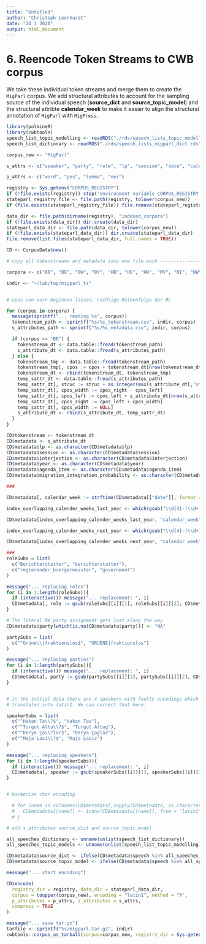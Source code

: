 ```yaml
---
title: "Untitled"
author: "Christoph Leonhardt"
date: "24 1 2020"
output: html_document
---
```


# 6. Reencode Token Streams to CWB corpus

We take these individual token streams and merge them to create the `MigParl` corpus. We add structural attributes to account for the sampling source of the individual speech (**source_dict** and **source_topic_model**) and the structural attribte **calendar_week** to make it easier to align the structural annotation of `MigParl` with `MigPress`. 


```r
library(polmineR)
library(cwbtools)
speech_list_topic_modelling <- readRDS("./rds/speech_lists_topic_modelling.rds")
speech_list_dictionary <- readRDS("./rds/speech_lists_migparl_dict.rds")
```


```r
corpus_new <- "MigParl"

s_attrs <- c("speaker", "party", "role", "lp", "session", "date", "calendar_week", "url", "src", "regional_state", "interjection", "year", "agenda_item", "agenda_item_type", "speech", "migration_integration_probability", "source_dict", "source_topic_model") 

p_attrs <- c("word", "pos", "lemma", "ner")

registry <- Sys.getenv("CORPUS_REGISTRY")
if (!file.exists(registry)) stop("environment variable CORPUS_REGISTRY needs to be defined")
stateparl_registry_file <- file.path(registry, tolower(corpus_new))
if (file.exists(stateparl_registry_file)) file.remove(stateparl_registry_file)

data_dir <- file.path(dirname(registry), "indexed_corpora")
if (!file.exists(data_dir)) dir.create(data_dir)
stateparl_data_dir <- file.path(data_dir, tolower(corpus_new))
if (!file.exists(stateparl_data_dir)) dir.create(stateparl_data_dir)
file.remove(list.files(stateparl_data_dir, full.names = TRUE))
```


```r
CD <- CorpusData$new()

# copy all tokenstreams and metadata into one file each -----------------------

corpora <- c("BB", "BE", "BW", "BY", "HB", "HE", "HH", "MV", "NI", "NW", "RP", "SH", "SL", "SN", "ST", "TH")

indir <- "~/lab/tmp/migparl_ts"


# cpos von vorn beginnen lassen, richtige Reihenfolge der BL

for (corpus in corpora) {
  message(sprintf("... reading %s", corpus))
  tokenstream_path <- sprintf("%s/%s_tokenstream.csv", indir, corpus)
  s_attributes_path <- sprintf("%s/%s_metadata.csv", indir, corpus)

  if (corpus == "BB") {
    tokenstream_dt <- data.table::fread(tokenstream_path)
    s_attribute_dt <- data.table::fread(s_attributes_path)
  } else {
    tokenstream_tmp <- data.table::fread(tokenstream_path)
    tokenstream_tmp[, cpos := cpos + tokenstream_dt[nrow(tokenstream_dt), cpos] + 1]
    tokenstream_dt <- rbind(tokenstream_dt, tokenstream_tmp)
    temp_sattr_dt <- data.table::fread(s_attributes_path)
    temp_sattr_dt[, struc := struc + as.integer(max(s_attribute_dt[,"struc"])) + 1]
    temp_sattr_dt[, cpos_width := cpos_right - cpos_left]
    temp_sattr_dt[, cpos_left := cpos_left + s_attribute_dt[nrow(s_attribute_dt), cpos_right] + 1]
    temp_sattr_dt[, cpos_right := cpos_left + cpos_width]
    temp_sattr_dt[, cpos_width := NULL]
    s_attribute_dt <- rbind(s_attribute_dt, temp_sattr_dt)
  }
}

CD$tokenstream <- tokenstream_dt
CD$metadata <- s_attribute_dt
CD$metadata$lp <- as.character(CD$metadata$lp)
CD$metadata$session <- as.character(CD$metadata$session)
CD$metadata$interjection <- as.character(CD$metadata$interjection)
CD$metadata$year <- as.character(CD$metadata$year)
CD$metadata$agenda_item <- as.character(CD$metadata$agenda_item)
CD$metadata$migration_integration_probability <- as.character(CD$metadata$migration_integration_probability)

###

CD$metadata[, calendar_week := strftime(CD$metadata[["date"]], format = "%Y-%V")]

index_overlapping_calender_weeks_last_year <- which(gsub("\\d{4}-(\\d+)-\\d+", "\\1", CD$metadata$date) == "01" & gsub("\\d{4}-(\\d+)", "\\1", CD$metadata$calendar_week) >= 52)

CD$metadata[index_overlapping_calender_weeks_last_year, "calendar_week"] <- paste0(as.integer(gsub("(\\d{4})-\\d{2}", "\\1", CD$metadata$calendar_week[index_overlapping_calender_weeks_last_year])) - 1, "-W", gsub("\\d{4}-(\\d{2})", "\\1", CD$metadata$calendar_week[index_overlapping_calender_weeks_last_year]))

index_overlapping_calender_weeks_next_year <- which(gsub("\\d{4}-(\\d+)-\\d+", "\\1", CD$metadata$date) == "12" & gsub("\\d{4}-(\\d+)", "\\1", CD$metadata$calendar_week) == "01")

CD$metadata[index_overlapping_calender_weeks_next_year, "calendar_week"] <- paste0(as.integer(gsub("(\\d{4})-\\d{2}", "\\1", CD$metadata$calendar_week[index_overlapping_calender_weeks_next_year])) + 1, "-", gsub("\\d{4}-(\\d{2})", "\\1", CD$metadata$calendar_week[index_overlapping_calender_weeks_next_year]))

###
roleSubs = list(
  c("Berichterstatter", "berichterstatter"),
  c("regierender_buergermeister", "government")
)

message("... replacing roles")
for (i in 1:length(roleSubs)){
  if (interactive()) message("... replacement: ", i)
  CD$metadata[, role := gsub(roleSubs[[i]][1], roleSubs[[i]][2], CD$metadata[["role"]])]
}

# The literal NA party assignment gets lost along the way
CD$metadata$party[which(is.na(CD$metadata$party))] <- "NA"

partySubs = list(
  c("^Grüne\\|fraktionslos$", "GRUENE|fraktionslos")
)

message("... replacing parties")
for (i in 1:length(partySubs)){
  if (interactive()) message("... replacement: ", i)
  CD$metadata[, party := gsub(partySubs[[i]][1], partySubs[[i]][2], CD$metadata[["party"]])]
}


# in the initial data there are 4 speakers with faulty encodings which cannot be
# translated into latin1. We can correct that here.

speakerSubs = list(
  c("^Hakan Ta\\?$", "Hakan Tas"), 
  c("^Turgut Altu\\?$", "Turgut Altug"),
  c("^Derya Ça\\?lar$", "Derya Çaglar"), 
  c("^Maja Lasi\\?$", "Maja Lasic")
)

message("... replacing speakers")
for (i in 1:length(speakerSubs)){
  if (interactive()) message("... replacement: ", i)
  CD$metadata[, speaker := gsub(speakerSubs[[i]][1], speakerSubs[[i]][2], CD$metadata[["speaker"]])]
}


# harmonize char encoding

  # for (name in colnames(CD$metadata[,sapply(CD$metadata, is.character), with = FALSE])) {
  #   CD$metadata[[name]] <- iconv(CD$metadata[[name]], from = "latin1", to = "UTF-8")
  # }

# add s_attributes source_dict and source_topic_model

all_speeches_dictionary <- unname(unlist(speech_list_dictionary))
all_speeches_topic_models <- unname(unlist(speech_list_topic_modelling))

CD$metadata$source_dict <- ifelse(CD$metadata$speech %in% all_speeches_dictionary, TRUE, FALSE) %>% as.character()
CD$metadata$source_topic_model <- ifelse(CD$metadata$speech %in% all_speeches_topic_models, TRUE, FALSE) %>% as.character()

message("... start encoding")

CD$encode(
  registry_dir = registry, data_dir = stateparl_data_dir,
  corpus = toupper(corpus_new), encoding = "latin1", method = "R",
  p_attributes = p_attrs, s_attributes = s_attrs,
  compress = TRUE
)

message("... save tar.gz")
tarfile <- sprintf("%s/migparl.tar.gz", indir)
cwbtools::corpus_as_tarball(corpus=corpus_new, registry_dir = Sys.getenv('CORPUS_REGISTRY'), tarfile = tarfile)
```
